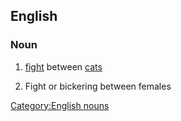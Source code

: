 ==English==
===Noun===
# [[fight]] between [[cat]]s
# {{slang}} Fight or bickering between females
[[Category:English nouns]]